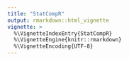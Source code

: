 ```yaml
---
title: "StatCompR"
output: rmarkdown::html_vignette
vignette: >
  %\VignetteIndexEntry{StatCompR}
  %\VignetteEngine{knitr::rmarkdown}
  %\VignetteEncoding{UTF-8}
---
```



